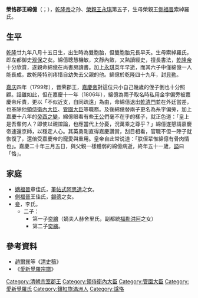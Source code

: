 {{Manchu name|[[爱新觉罗氏|爱新觉罗]]}}
{{東亞男性歷史人物
|名稱 =綿億
|身份 =榮恪郡王
|國家 =
|時代 =
|主君 =
|屆數 =
|最高職務 =
|前任 =
|繼任 =
|圖片名稱 =
|圖片大小 =
|圖片說明 =
|氏 =
|姓 =
|穆坤 = <!--清代八旗满洲人物专用-->
|名 =
|姓名 =
|羅馬拼音 =
|假名 = <!--日本、琉球人用-->
|諺文 = <!--朝鮮、韓國人用-->
|字 =
|號 =
|名乘 = <!--琉球士族用-->
|職官 =
|勛官 =
|散階 =
|軍號 =
|位階 =
|比秩 =
|功臣號 =
|封爵 =
|封號 =
|御稱號 = <!--日本皇族之稱號-->
|宮號1 = <!--日本皇族之宮號-->
|宮號2 = <!--朝鮮王族之宮號-->
|封地 =
|神號 =
|尊號 =
|族裔 =
|信仰 = <!--指的是宗教信仰-->
|旗籍 = <!--清代八旗人物专用-->
|氏族 =
|籍貫 =
|本貫 = <!--朝鮮人用-->
|世居地 = <!--清代八旗人物专用-->
|世居地/穆坤 = <!--专门用于清代八旗满洲人物世居地和穆坤相同时-->
|祖籍 =
|本籍 =
|出身地 =
|府邸 =
|世系 =
|初名 =
|乳名 = <!--日本、朝鮮、琉球以外人物用-->
|幼名 = <!--日本人用-->
|兒名 = <!--朝鮮人用-->
|童名 = <!--琉球人用-->
|小字 =
|別名 =
|法號 =
|院號 =
|其他名號 =
|出生日期 =乾隆廿九年八月十五日<br>{{birth date|1764|9|10}}
|出生地點 =
|婚年 =
|逝世日期 =嘉慶二十年三月五日<br>{{death date and age|1815|4|14|1764|9|10}}
|逝世地點 =
|在位年代 =
|廟號 =
|諡號 =
|墓葬 =
|祠廟 =
|父親 =榮純親王[[永琪|永琪]]
|嫡母 =
|母親 =側福晉索綽羅氏
|繼父 =
|繼母 =
|養父 =
|養母 =
|猶父 = <!--日本人用-->
|烏帽子親 = <!--日本人、琉球人用-->
|元配 =嫡福晉章佳氏
|正室 =
|妻 =
|繼室 =
|平妻 =
|側室 =側福晉王佳氏
|元配之父 =
|元配之嫡母 =
|元配之母 =
|正室之父 =
|正室之嫡母 =
|正室之母 =
|妻之父 =
|妻之嫡母 =
|妻之母 =
|繼室之父 =
|繼室之嫡母 =
|繼室之母 =
|平妻之父 =
|平妻之嫡母 =
|平妻之母 =
|兄弟 =
|姊妹 =
|嫡兄弟 =
|嫡姊妹 =
|庶兄弟 =
|庶姊妹 =
|同胞兄弟 =
|同胞姊妹 =
|異母兄弟 =
|異母姊妹 =
|異父兄弟 =
|異父姊妹 =
|繼兄弟 =
|繼姊妹 =
|子 =[[奕繪|奕繪]]
|女 =
|嫡子 =
|嫡女 =
|庶子 =
|庶女 =
|養子 =
|養女 =
|猶子 = <!--日本人用-->
|婿養子 = <!--日本人用-->
|烏帽子子 = <!--日本人用-->
|繼子 =
|繼女 =
|其他親屬 =
|出身 = <!---此处指科举出身--->
|功名 =
|經歷 =
|著作 =
|注釋 =
|實錄ID = <!--指http://sillok.history.go.kr/中的個人頁，只需填入ID，如「http://sillok.history.go.kr/manInfo/popManDetail.do?manId=M_0001900」中的「M_0001900」-->
}}
'''榮恪郡王綿億'''（{{lang-mnc|ᠮᡳᠶᠠᠨ ᡳ|v=miyan i}}；{{bd|1764年|9月10日|1815年|4月14日|catIdx=A}}），[[乾隆帝|乾隆帝]]之孙、[[榮親王|榮親王]][[永琪|永琪]]第五子，生母榮親王[[側福晉|側福晉]]索綽羅氏。

== 生平 ==

[[乾隆|乾隆]]廿九年八月十五日生，出生時為雙胞胎，但雙胞胎兄長早夭。生母索綽羅氏，即左都御史[[观保|观保]]之女。綿億聰慧機敏，文靜內斂，又熟讀經史，擅長書法，[[乾隆帝|乾隆帝]]十分欣賞，遂親命綿億在尚書房讀書。加上[[永琪|永琪]]英年早逝，而其六子中僅綿億一人能長成，故乾隆特別疼惜自幼失去父親的他。綿億於乾隆四十九年，封[[貝勒|貝勒]]。

[[嘉庆|嘉庆]]四年（1799年），晋荣郡王，[[嘉慶帝|嘉慶帝]]對這位只小自己幾歲的侄子倒也十分照顧。話雖如此，但在嘉慶十一年（1806年），綿億為兩子取名時私用金字偏旁被嘉慶帝斥責，更以「不似近支，自同疏遠」為由，命綿億退出[[乾清門|乾清門]]並在外廷當差，也革除他[[領侍衛內大臣|領侍衛內大臣]]、[[管園大臣|管園大臣]]等職務。及後綿億替兩子更名為糸字偏旁，加上嘉慶十八年的[[癸酉之變|癸酉之變]]，綿億眼看有些[[王公|王公]]們毫不在乎的樣子，就正色道：「皇上是吾輩何人？即使以親誼論，也應當代上分憂，況萬乘之尊乎？」綿億遂懇請嘉慶帝速還京師，以穩定人心。其英勇剛直得嘉慶讚賞，刮目相看，官職不但一陣子就恢復了，還倍受嘉慶帝的寵愛與重用。皇帝自此常说道：「朕侄辈惟綿億有骨肉情也」。嘉慶二十年三月五日，與父親一樣體弱的綿億病逝，終年五十一歲，[[謚|謚]]曰「恪」。

== 家庭 ==

*[[嫡福晉|嫡福晉]]章佳氏，[[筆帖式|筆帖式]][[阿思達|阿思達]]之女。
*[[側福晉|側福晉]]王佳氏，[[錫德|錫德]]之女。
*[[妾|妾]]，李氏。
**二子：
***第一子[[奕繪|奕繪]]（嫡夫人赫舍里氏，副都統[[福勒洪阿|福勒洪阿]]之女）
***第二子[[奕縯|奕縯]]。

==參考資料==
*[[趙爾巽|趙爾巽]]等《[[清史稿|清史稿]]》
*《[[愛新覺羅宗譜|愛新覺羅宗譜]]》

{{start box}}
{{s-hou|榮親王世系|9月10日|1764年|4月14日|1815年|清高宗世系}}
{{s-roy}}
{{s-before|父親榮純親王[[永琪|永琪]]}}
{{s-title|[[榮親王_(爵位)|榮郡王]]|任職期間:1784年－1815年}}
{{s-after|遞降為貝勒<br>長子[[奕繪|奕繪]]}}
{{end box}}

[[Category:清朝宗室郡王|Category:清朝宗室郡王]]
[[Category:領侍衛內大臣|Category:領侍衛內大臣]]
[[Category:管園大臣|Category:管園大臣]]
[[Category:愛新覺羅氏|Category:愛新覺羅氏]]
[[Category:鑲紅旗滿洲人|Category:鑲紅旗滿洲人]]
[[Category:諡恪|Category:諡恪]]